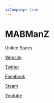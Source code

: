 ```yaml
---
isCompany: true
---
```


# MABManZ

<Location>

United States

</Location>



<Website>

[Website](http://www.mabmanz.com)

[Twitter](https://twitter.com/MABManZ)

[Facebook](https://www.facebook.com/MABManZ)

[Steam](http://steamcommunity.com/sharedfiles/filedetails/?id=259565917)

[Youtube](https://www.youtube.com/channel/UCFsULKTRtKCDOS2FmKs7dlw?view_as=subscriber)

</Website>

